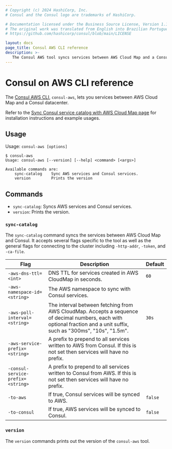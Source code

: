 ```yaml
---
# Copyright (c) 2024 HashiCorp, Inc.
# Consul and the Consul logo are trademarks of HashiCorp.

# Documentation licensed under the Business Source License, Version 1.1.
# The original work was translated from English into Brazilian Portuguese.
# https://github.com/hashicorp/consul/blob/main/LICENSE

layout: docs
page_title: Consul AWS CLI reference
description: >-
   The Consul AWS tool syncs services between AWS Cloud Map and a Consul datacenter and enables service discovery across both AWS Cloud Map and Consul.
---
```


# Consul on AWS CLI reference

The [Consul AWS CLI](https://github.com/hashicorp/consul-aws), `consul-aws`, lets you services between AWS Cloud Map and a Consul datacenter.

Refer to the [Sync Consul service catalog with AWS Cloud Map page](/consul/docs/register/service/aws) for installation instructions and example usages.

## Usage

Usage: `consul-aws [options]`

```shell-session
$ consul-aws
Usage: consul-aws [--version] [--help] <command> [<args>]

Available commands are:
    sync-catalog    Sync AWS services and Consul services.
    version         Prints the version
```

## Commands

- `sync-catalog`: Syncs AWS services and Consul services.
- `version`: Prints the version.

### `sync-catalog`

The `sync-catalog` command syncs the services between AWS Cloud Map and Consul. It accepts several flags specific to the tool as well as the general flags for connecting to the cluster including `-http-addr`, `-token`, and `-ca-file`.

|Flag|Description|Default|
|---|---|---|
|`-aws-dns-ttl=<int>`|DNS TTL for services created in AWS CloudMap in seconds.|`60`|
|`-aws-namespace-id=<string>`|The AWS namespace to sync with Consul services.||
|`-aws-poll-interval=<string>`|The interval between fetching from AWS CloudMap. Accepts a sequence of decimal numbers, each with optional fraction and a unit suffix, such as "300ms", "10s", "1.5m".|`30s`|
|`-aws-service-prefix=<string>`|A prefix to prepend to all services written to AWS from Consul. If this is not set then services will have no prefix.||
|`-consul-service-prefix=<string>`|A prefix to prepend to all services written to Consul from AWS. If this is not set then services will have no prefix.||
|`-to-aws`|If true, Consul services will be synced to AWS.|`false`|
|`-to-consul`|If true, AWS services will be synced to Consul.|`false`|

### `version`

The `version` commands prints out the version of the `consul-aws` tool.
